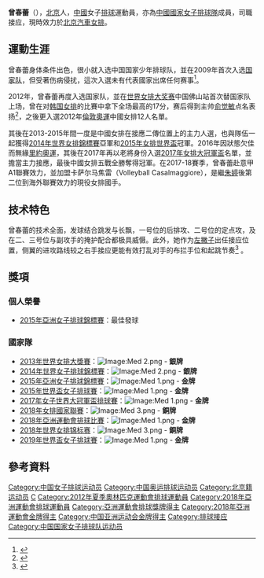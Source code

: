 {{Infobox 排球選手
| name           = 曾春蕾
| image          =
| imagesize      =
| caption        =
| fullname       = 
| nickname       = 曾曾、蕾蕾、大花蕾
| nationality    = {{PRC}}
| birth_date     = {{Birth date and age|1989|11|3}}<ref name="伦敦奥运">{{cite web|title=2012伦敦奥运会中国体育代表团成员名录 - 曾春蕾|url=http://2012teamchina.olympic.cn/index.php/personview/persons/16295|access-date=2012-07-15|archive-date=2016-03-05|archive-url=https://web.archive.org/web/20160305101129/http://2012teamchina.olympic.cn/index.php/personview/persons/16295|dead-url=no}}{{zh-cn}}</ref>
| birth_place    = {{CHN}}[[北京市|北京市]]<ref name="伦敦奥运"/>
| dateofdeath    =
| placeofdeath   =
| hometown       = 
| height         = {{height|m=1.87}}<ref name="伦敦奥运"/>
| weight         = {{weight|kg=67}}<ref name="伦敦奥运"/>
| spike          = {{height|m=3.07}}
| block          = {{height|m=2.96}}
| position       = 接应二传
| currentnumber  = 8
| currentclub    = {{flagicon|CHN}} [[北京女排|北京汽車]]
|years1        = 2005 - 2011
|team1          = {{flagicon|CHN}} [[北京女排|北京汽車]]
|years2         = 2012 - 2013
|team2          = {{flagicon|CHN}} [[广东恒大女子排球俱乐部|广东恒大]]
|years3         = 2013 - 2017 
|team3         = {{flagicon|CHN}} [[北京女排|北京汽車]]
|years4         = 2017 - 2018
|team4        = {{flagicon|ITA}} [[Volleyball_Casalmaggiore|卡萨尔马焦雷]]
|years5         = 2017 - 
|team5         = {{flagicon|CHN}} [[北京女排|北京汽車]]
| nationalyears  =  2012 - 
| nationalteam   = {{flagicon|CHN}} [[中國國家女子排球隊|中國]]
| updated        = 
| medaltemplates =
{{MedalSport | 女子[[排球|排球]]}}
{{MedalCountry | {{CHN}} }}
{{MedalCompetition|[[世界杯排球赛|世界杯排球赛]]}}
{{MedalGold | [[2015年世界盃女子排球賽|2015年日本]] | }}
{{MedalGold | [[2019年世界杯女子排球赛|2019年日本]] | }}
{{MedalCompetition|[[世界女排锦标赛|世界女排锦标赛]]}}
{{MedalSilver | [[2014年世界女排锦标赛|2014年意大利]] | }}
{{MedalBronze | [[2018年世界女排锦标赛|2018年日本]] | }}
{{MedalCompetition|[[女排大冠军杯赛|女排大冠军杯赛]]}}
{{MedalGold | [[2017年女排大冠军杯赛|2017年日本]] | }}
|years4=2017 -|team4={{flagicon|ITA}} [[Volleyball_Casalmaggiore|卡萨尔马焦雷]]}}
'''曾春蕾'''（{{bd|1989年|11月3日||}}），[[北京|北京]]人，[[中國|中國]]女子[[排球|排球]]運動員，亦為[[中國國家女子排球隊|中國國家女子排球隊]]成員，司職接应，現時效力於[[北京女排|北京汽車女排]]。

==運動生涯==
曾春蕾身体条件出色，很小就入选中国国家少年排球队，並在2009年首次入选[[中國國家女子排球隊|国家队]]，但受著伤病侵扰，這次入選未有代表國家出席任何赛事<ref>{{cite news|title=北京女排接应小花更加成熟 曾春蕾：我喜欢竞争|url=http://sports.sohu.com/20110124/n279056979.shtml|newspaper=中国体育在线|date=2011-01-24|accessdate=2012-07-16|archive-date=2016-03-04|archive-url=https://web.archive.org/web/20160304215339/http://sports.sohu.com/20110124/n279056979.shtml|dead-url=no}}</ref>。

2012年，曾春蕾再度入选国家队，並在[[世界女排大奖赛|世界女排大奖赛]]中国佛山站首次替国家队上场，曾在对[[韓國國家女子排球隊|韩国女排]]的比賽中拿下全场最高的17分，赛后得到主帅[[俞觉敏|俞觉敏]]点名表扬<ref>{{cite news|title=曾春蕾：越来越适应节奏和强度 关键球果断没想太多|url=http://sports.sina.com.cn/o/2012-06-18/00256104400.shtml|newspaper=新浪体育|date=2012-06-18|accessdate=2012-07-16|archive-date=2016-03-04|archive-url=https://web.archive.org/web/20160304121304/http://sports.sina.com.cn/o/2012-06-18/00256104400.shtml|dead-url=no}}</ref>，之後更入選2012年[[倫敦奧運|倫敦奧運]]中國女排12人名單。

其後在2013-2015年間一度是中國女排在接應二傳位置上的主力人選，也與隊伍一起獲得[[2014年世界女子排球錦標賽|2014年世界女排錦標賽]]亞軍和[[2015年女排世界盃|2015年女排世界盃]]冠軍。2016年因狀態欠佳而無緣[[里約奧運|里約奧運]]，其後在2017年再以老將身份入選[[2017年女子世界大冠軍盃排球賽|2017年女排大冠軍盃]]名單，並擔當主力接應，最後中國女排五戰全勝奪得冠軍。在2017-18賽季，曾春蕾赴意甲A1聯賽效力，並加盟卡萨尔马焦雷（Volleyball Casalmaggiore），是繼[[朱婷_(运动员)|朱婷]]後第二位到海外聯賽效力的現役女排國手。

==技术特色==
曾春蕾的技术全面，发球结合跳发与长飘，一号位的后排攻、二号位的定点攻，及在二、三号位与副攻手的掩护配合都极具威慑。此外，她作为[[左撇子|左撇子]]出任接应位置，侧翼的进攻路线较之右手接应更能有效打乱对手的布拦手位和起跳节奏<ref>{{cite news|title=小将曾春蕾花开将有期 欲与金左手雷拉比高|url=http://news.ifeng.com/sports/zonghe/200904/0416_4685_1110137.shtml|newspaper=北方网|date=2009-04-16}}</ref> 。

==獎項==
===個人榮譽===
*[[2015年亞洲女子排球錦標賽|2015年亞洲女子排球錦標賽]]：最佳發球

===國家隊===

*[[2013年世界女排大獎賽|2013年世界女排大獎賽]]：[[Image:Med_2.png|Image:Med 2.png]] - '''銀牌'''
*[[2014年世界女子排球錦標賽|2014年世界女子排球錦標賽]]：[[Image:Med_2.png|Image:Med 2.png]] - '''銀牌'''
*[[2015年亞洲女子排球錦標賽|2015年亞洲女子排球錦標賽]]：[[Image:Med_1.png|Image:Med 1.png]] - '''金牌'''
*[[2015年世界盃女子排球賽|2015年世界盃女子排球賽]]：[[Image:Med_1.png|Image:Med 1.png]] - '''金牌'''
*[[2017年女子世界大冠軍盃排球賽|2017年女子世界大冠軍盃排球賽]]：[[Image:Med_1.png|Image:Med 1.png]] - '''金牌'''
*[[2018年女排國家聯賽|2018年女排國家聯賽]]：[[Image:Med_3.png|Image:Med 3.png]] - '''銅牌'''
*[[2018年亞洲運動會排球比賽|2018年亞洲運動會排球比賽]]：[[Image:Med_1.png|Image:Med 1.png]] - '''金牌'''
*[[2018年世界女子排球錦標賽|2018年世界女排锦标赛]]：[[Image:Med_3.png|Image:Med 3.png]] - '''銅牌'''
*[[2019年世界盃女子排球賽|2019年世界盃女子排球賽]]：[[Image:Med_1.png|Image:Med 1.png]] - '''金牌'''

==參考資料==
{{Reflist}}

{{2012年夏季奧運會中國國家女子排球隊}}
{{2014年世錦賽中國國家女子排球隊}}
{{2015年世界盃中國女子排球隊}}
{{2017年大冠军杯中国女子排球队}}
{{2018年亚运会中国女子排球队}}
{{2018年世锦赛中国女子排球队}}
{{2019年世界杯中国女子排球队}}

{{DEFAULTSORT:Zeng Chunlei}}
[[Category:中国女子排球运动员|Category:中国女子排球运动员]]
[[Category:中国奥运排球运动员|Category:中国奥运排球运动员]]
[[Category:北京籍运动员|Category:北京籍运动员]]
[[Category:曾姓|C]]
[[Category:2012年夏季奧林匹克運動會排球運動員|Category:2012年夏季奧林匹克運動會排球運動員]]
[[Category:2018年亞洲運動會排球運動員|Category:2018年亞洲運動會排球運動員]]
[[Category:亞洲運動會排球獎牌得主|Category:亞洲運動會排球獎牌得主]]
[[Category:2018年亞洲運動會金牌得主|Category:2018年亞洲運動會金牌得主]]
[[Category:中国亚洲运动会金牌得主|Category:中国亚洲运动会金牌得主]]
[[Category:排球接应|Category:排球接应]]
[[Category:中国国家女子排球队运动员|Category:中国国家女子排球队运动员]]